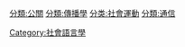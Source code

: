 

[[分類:公關|分類:公關]]
[[分類:傳播學|分類:傳播學]]
[[分类:社會運動|分类:社會運動]]
[[Category:社會語言學|Category:社會語言學]]
[[分類:通信|分類:通信]]